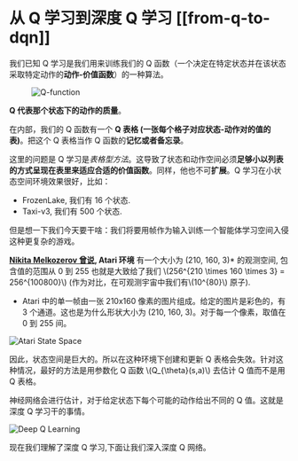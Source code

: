 # 从 Q 学习到深度 Q 学习 [[from-q-to-dqn]]

我们已知 Q 学习是我们用来训练我们的 Q 函数（一个决定在特定状态并在该状态采取特定动作的**动作-价值函数**）的一种算法。


<figure>
  <img src="https://raw.githubusercontent.com/innovation64/Picimg/main/Q-function.png" alt="Q-function"/>
</figure>

**Q 代表那个状态下的动作的质量**。

在内部，我们的 Q 函数有一个 **Q 表格 (一张每个格子对应状态-动作对的值的表)**。把这个 Q 表格当作 Q 函数的**记忆或者备忘录**。

这里的问题是 Q 学习是*表格型方法*。这导致了状态和动作空间必须**足够小以列表的方式呈现在表里来适应合适的价值函数**。同样，他也不可**扩展**。Q 学习在小状态空间环境效果很好，比如：

- FrozenLake, 我们有 16 个状态.
- Taxi-v3, 我们有 500 个状态.

但是想一下我们今天要干啥：我们将要用帧作为输入训练一个智能体学习空间入侵这种更复杂的游戏。

**[Nikita Melkozerov 曾说](https://twitter.com/meln1k), Atari 环境** 有一个大小为 (210, 160, 3)* 的观测空间, 包含值的范围从 0 到 255 也就是大致给了我们 \\(256^{210 \times 160 \times 3} = 256^{100800}\\) (作为对比，在可观测宇宙中我们有\\(10^{80}\\) 原子).

* Atari 中的单一帧由一张 210x160 像素的图片组成。给定的图片是彩色的，有 3 个通道。这也是为什么形状大小为 (210, 160, 3)。对于每一个像素，取值在0 到 255 间。

<img src="https://raw.githubusercontent.com/innovation64/Picimg/main/atari.png" alt="Atari State Space"/>

因此，状态空间是巨大的。所以在这种环境下创建和更新 Q 表格会失效。针对这种情况，最好的方法是用参数化 Q 函数 \\(Q_{\theta}(s,a)\\) 去估计 Q 值而不是用 Q 表格。

神经网络会进行估计，对于给定状态下每个可能的动作给出不同的 Q 值。这就是深度 Q 学习干的事情。

<img src="https://raw.githubusercontent.com/innovation64/Picimg/main/deep.png" alt="Deep Q Learning"/>

现在我们理解了深度 Q 学习,下面让我们深入深度 Q 网络。